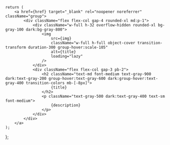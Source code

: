    return (
        <a href={href} target="_blank" rel="noopener noreferrer" className="group">
            <div className="flex flex-col gap-4 rounded-xl md:p-1">
                <div className="w-full h-32 overflow-hidden rounded-xl bg-gray-100 dark:bg-gray-800">
                    <img
                        src={img}
                        className="w-full h-full object-cover transition-transform duration-300 group-hover:scale-105"
                        alt={title}
                        loading="lazy"
                    />
                </div>
                <div className="flex flex-col gap-3 pb-2">
                    <h2 className="text-md font-medium text-gray-900 dark:text-gray-200 group-hover:text-gray-600 dark:group-hover:text-gray-400 transition-colors mb-[-8px]">
                        {title}
                    </h2>
                    <p className="text-gray-500 dark:text-gray-400 text-sm font-medium">
                        {description}
                    </p>
                </div>
            </div>
        </a>
    );
};
